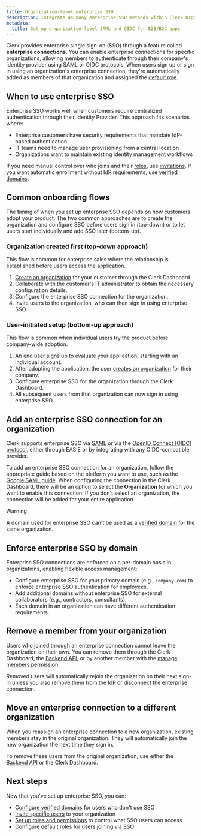 ```yaml
---
title: Organization-level enterprise SSO
description: Integrate as many enterprise SSO methods within Clerk Organizations. Enable SAML SSO, OAuth/OIDC, and other secure MFA/single sign-on options for B2B SaaS apps.
metadata:
  title: Set up organization-level SAML and OIDC for B2B/B2C apps
---
```


Clerk provides enterprise single sign-on (SSO) through a feature called **enterprise connections**. You can enable enterprise connections for specific organizations, allowing members to authenticate through their company's identity provider using SAML or OIDC protocols. When users sign up or sign in using an organization's enterprise connection, they're automatically added as members of that organization and assigned the [default role](/docs/guides/organizations/control-access/roles-and-permissions#the-default-role-for-members).

## When to use enterprise SSO

Enterprise SSO works well when customers require centralized authentication through their Identity Provider. This approach fits scenarios where:

- Enterprise customers have security requirements that mandate IdP-based authentication
- IT teams need to manage user provisioning from a central location
- Organizations want to maintain existing identity management workflows

If you need manual control over who joins and their [roles](/docs/guides/organizations/control-access/roles-and-permissions), use [invitations](/docs/guides/organizations/add-members/invitations). If you want automatic enrollment without IdP requirements, use [verified domains](/docs/guides/organizations/add-members/verified-domains).

## Common onboarding flows

The timing of when you set up enterprise SSO depends on how customers adopt your product. The two common approaches are to create the organization and configure SSO before users sign in (top-down) or to let users start individually and add SSO later (bottom-up).

### Organization created first (top-down approach)

This flow is common for enterprise sales where the relationship is established before users access the application.

1. [Create an organization](/docs/guides/organizations/create-and-manage#create-an-organization) for your customer through the Clerk Dashboard.
1. Collaborate with the customer's IT administrator to obtain the necessary configuration details.
1. Configure the enterprise SSO connection for the organization.
1. Invite users to the organization, who can then sign in using enterprise SSO.

### User-initiated setup (bottom-up approach)

This flow is common when individual users try the product before company-wide adoption.

1. An end user signs up to evaluate your application, starting with an individual account.
1. After adopting the application, the user [creates an organization](/docs/guides/organizations/create-and-manage#create-an-organization) for their company.
1. Configure enterprise SSO for the organization through the Clerk Dashboard.
1. All subsequent users from that organization can now sign in using enterprise SSO.

## Add an enterprise SSO connection for an organization

Clerk supports enterprise SSO via [SAML](/docs/guides/configure/auth-strategies/enterprise-connections/overview#saml) or via the [OpenID Connect (OIDC) protocol](/docs/guides/configure/auth-strategies/enterprise-connections/overview#oidc), either through EASIE or by integrating with any OIDC-compatible provider.

To add an enterprise SSO connection for an organization, follow the appropriate guide based on the platform you want to use, such as the [Google SAML guide](/docs/guides/configure/auth-strategies/enterprise-connections/saml/google). When configuring the connection in the Clerk Dashboard, there will be an option to select the **Organization** for which you want to enable this connection. If you don't select an organization, the connection will be added for your entire application.

> [!WARNING]
> A domain used for enterprise SSO can't be used as a [verified domain](/docs/guides/organizations/add-members/verified-domains) for the same organization.

## Enforce enterprise SSO by domain

Enterprise SSO connections are enforced on a per-domain basis in organizations, enabling flexible access management:

- Configure enterprise SSO for your primary domain (e.g., `company.com`) to enforce enterprise SSO authentication for employees.
- Add additional domains without enterprise SSO for external collaborators (e.g., contractors, consultants).
- Each domain in an organization can have different authentication requirements.

## Remove a member from your organization

Users who joined through an enterprise connection cannot leave the organization on their own. You can remove them through the Clerk Dashboard, the [Backend API](/docs/reference/backend-api/tag/organization-memberships/delete/organizations/\{organization_id}/memberships/\{user_id}), or by another member with the [manage members permission](/docs/guides/organizations/control-access/roles-and-permissions#system-permissions).

Removed users will automatically rejoin the organization on their next sign-in unless you also remove them from the IdP or disconnect the enterprise connection.

## Move an enterprise connection to a different organization

When you reassign an enterprise connection to a new organization, existing members stay in the original organization. They will automatically join the new organization the next time they sign in.

To remove these users from the original organization, use either the [Backend API](/docs/reference/backend-api/tag/organization-memberships/delete/organizations/\{organization_id}/memberships/\{user_id}) or the Clerk Dashboard.

## Next steps

Now that you've set up enterprise SSO, you can:

- [Configure verified domains](/docs/guides/organizations/add-members/verified-domains) for users who don't use SSO
- [Invite specific users](/docs/guides/organizations/add-members/invitations) to your organization
- [Set up roles and permissions](/docs/guides/organizations/control-access/roles-and-permissions) to control what SSO users can access
- [Configure default roles](/docs/guides/organizations/configure#default-roles) for users joining via SSO
